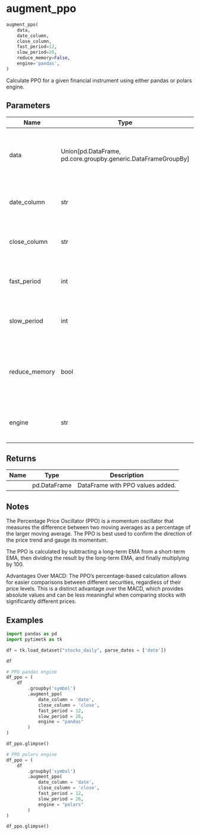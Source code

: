 # augment_ppo { #pytimetk.augment_ppo }

```python
augment_ppo(
    data,
    date_column,
    close_column,
    fast_period=12,
    slow_period=26,
    reduce_memory=False,
    engine='pandas',
)
```

Calculate PPO for a given financial instrument using either pandas or polars engine.

## Parameters {.doc-section .doc-section-parameters}

| Name          | Type                                                            | Description                                                                   | Default    |
|---------------|-----------------------------------------------------------------|-------------------------------------------------------------------------------|------------|
| data          | Union\[pd.DataFrame, pd.core.groupby.generic.DataFrameGroupBy\] | Pandas DataFrame or GroupBy object containing financial data.                 | _required_ |
| date_column   | str                                                             | Name of the column containing date information.                               | _required_ |
| close_column  | str                                                             | Name of the column containing closing price data.                             | _required_ |
| fast_period   | int                                                             | Number of periods for the fast EMA in PPO calculation.                        | `12`       |
| slow_period   | int                                                             | Number of periods for the slow EMA in PPO calculation.                        | `26`       |
| reduce_memory | bool                                                            | Whether to reduce memory usage of the data before performing the calculation. | `False`    |
| engine        | str                                                             | Computation engine to use ('pandas' or 'polars').                             | `'pandas'` |

## Returns {.doc-section .doc-section-returns}

| Name   | Type         | Description                      |
|--------|--------------|----------------------------------|
|        | pd.DataFrame | DataFrame with PPO values added. |

## Notes {.doc-section .doc-section-notes}


The Percentage Price Oscillator (PPO) is a momentum oscillator
that measures the difference between two moving averages as a
percentage of the larger moving average. The PPO is best used
to confirm the direction of the price trend and gauge its
momentum.

The PPO is calculated by subtracting a long-term EMA from a
short-term EMA, then dividing the result by the long-term EMA,
and finally multiplying by 100.

Advantages Over MACD: The PPO's percentage-based calculation
allows for easier comparisons between different securities,
regardless of their price levels. This is a distinct advantage
over the MACD, which provides absolute values and can be less
meaningful when comparing stocks with significantly different
prices.

## Examples {.doc-section .doc-section-examples}

``` python
import pandas as pd
import pytimetk as tk

df = tk.load_dataset("stocks_daily", parse_dates = ['date'])

df
```

``` python
# PPO pandas engine
df_ppo = (
    df
        .groupby('symbol')
        .augment_ppo(
            date_column = 'date',
            close_column = 'close',
            fast_period = 12,
            slow_period = 26,
            engine = "pandas"
        )
)

df_ppo.glimpse()
```

``` python
# PPO polars engine
df_ppo = (
    df
        .groupby('symbol')
        .augment_ppo(
            date_column = 'date',
            close_column = 'close',
            fast_period = 12,
            slow_period = 26,
            engine = "polars"
        )
)

df_ppo.glimpse()
```